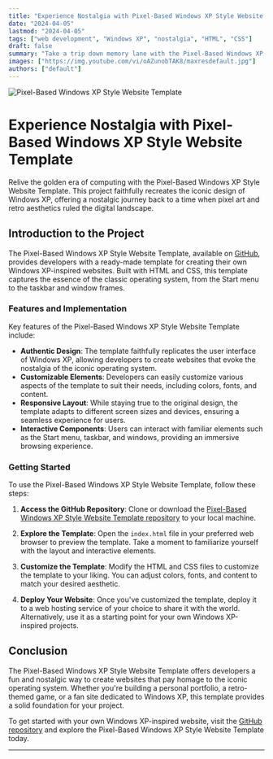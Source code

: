 ```yaml
---
title: "Experience Nostalgia with Pixel-Based Windows XP Style Website Template"
date: "2024-04-05"
lastmod: "2024-04-05"
tags: ["web development", "Windows XP", "nostalgia", "HTML", "CSS"]
draft: false
summary: "Take a trip down memory lane with the Pixel-Based Windows XP Style Website Template. This article explores the features and design of the project, offering a nostalgic journey back to the iconic Windows XP era."
images: ["https://img.youtube.com/vi/oAZunobTAK8/maxresdefault.jpg"]
authors: ["default"]
---
```


![Pixel-Based Windows XP Style Website Template](https://img.youtube.com/vi/oAZunobTAK8/maxresdefault.jpg)

# Experience Nostalgia with Pixel-Based Windows XP Style Website Template

Relive the golden era of computing with the Pixel-Based Windows XP Style Website Template. This project faithfully recreates the iconic design of Windows XP, offering a nostalgic journey back to a time when pixel art and retro aesthetics ruled the digital landscape.

## Introduction to the Project

The Pixel-Based Windows XP Style Website Template, available on [GitHub](https://github.com/Magnimont/Pixel-Based-Windows-Xp-Style-Website-), provides developers with a ready-made template for creating their own Windows XP-inspired websites. Built with HTML and CSS, this template captures the essence of the classic operating system, from the Start menu to the taskbar and window frames.

### Features and Implementation

Key features of the Pixel-Based Windows XP Style Website Template include:

- **Authentic Design**: The template faithfully replicates the user interface of Windows XP, allowing developers to create websites that evoke the nostalgia of the iconic operating system.
- **Customizable Elements**: Developers can easily customize various aspects of the template to suit their needs, including colors, fonts, and content.
- **Responsive Layout**: While staying true to the original design, the template adapts to different screen sizes and devices, ensuring a seamless experience for users.
- **Interactive Components**: Users can interact with familiar elements such as the Start menu, taskbar, and windows, providing an immersive browsing experience.

### Getting Started

To use the Pixel-Based Windows XP Style Website Template, follow these steps:

1. **Access the GitHub Repository**: Clone or download the [Pixel-Based Windows XP Style Website Template repository](https://github.com/Magnimont/Pixel-Based-Windows-Xp-Style-Website-) to your local machine.

2. **Explore the Template**: Open the `index.html` file in your preferred web browser to preview the template. Take a moment to familiarize yourself with the layout and interactive elements.

3. **Customize the Template**: Modify the HTML and CSS files to customize the template to your liking. You can adjust colors, fonts, and content to match your desired aesthetic.

4. **Deploy Your Website**: Once you've customized the template, deploy it to a web hosting service of your choice to share it with the world. Alternatively, use it as a starting point for your own Windows XP-inspired projects.

## Conclusion

The Pixel-Based Windows XP Style Website Template offers developers a fun and nostalgic way to create websites that pay homage to the iconic operating system. Whether you're building a personal portfolio, a retro-themed game, or a fan site dedicated to Windows XP, this template provides a solid foundation for your project.

To get started with your own Windows XP-inspired website, visit the [GitHub repository](https://github.com/Magnimont/Pixel-Based-Windows-Xp-Style-Website-) and explore the Pixel-Based Windows XP Style Website Template today.

---